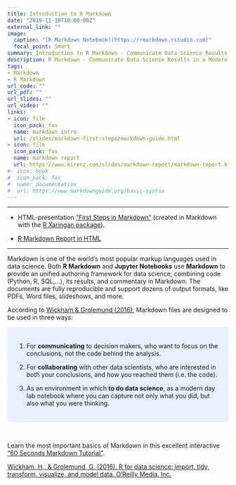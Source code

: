 ```yaml
---
title: Introduction to R Markdown
date: "2019-11-18T10:00:00Z"
external_link: ""
image:
  caption: "[R Markdown Notebook](https://rmarkdown.rstudio.com)"
  focal_point: Smart
summary: Introduction to R Markdown - Communicate Data Science Results in a Modern Way
description: R Markdown - Communicate Data Science Results in a Modern Way
tags:
- Markdown
- R Markdown
url_code: ""
url_pdf: ""
url_slides: ""
url_video: ""
links:
- icon: file
  icon_pack: fas
  name: markdown intro
  url: /slides/markdown-first-steps/markdown-guide.html
- icon: file
  icon_pack: fas
  name: markdown report
  url: https://www.kirenz.com/slides/markdown-report/markdown-report.html#1
#- icon: book
#  icon_pack: fas
#  name: documentation
#  url: https://www.markdownguide.org/basic-syntax
---
```


---

- HTML-presentation ["First Steps in Markdown"](/slides/markdown-first-steps/markdown-guide.html) (created in Markdown with the [R Xaringan package](https://www.kirenz.com/project/r-xaringan/)).

- [R Markdown Report in HTML](https://www.kirenz.com/slides/markdown-report/markdown-report.html#1)

---

Markdown is one of the world’s most popular markup languages used in data science. Both **R Markdown** and **Jupyter Notebooks** use **Markdown** to provide an unified authoring framework for data science, combining code (Python, R, SQL,...), its results, and commentary in Markdown. The documents are fully reproducible and support dozens of output formats, like PDFs, Word files, slideshows, and more.

According to [Wickham & Grolemund (2016)](https://r4ds.had.co.nz/r-markdown.html), Markdown files are designed to be used in three ways:

<style>
div.blue { background-color:#e6f0ff; border-radius: 5px; padding: 20px;}
</style>
<div class = "blue">

1. For **communicating** to decision makers, who want to focus on the conclusions, not the code behind the analysis.

1. For **collaborating** with other data scientists, who are interested in both your conclusions, and how you reached them (i.e. the code).

1. As an environment in which **to do data science**, as a modern day lab notebook where you can capture not only what you did, but also what you were thinking.

</div>

<br />

Learn the most important basics of Markdown in this excellent interactive ["60 Seconds Markdown Tutorial"](https://commonmark.org/help/). 


[Wickham, H., & Grolemund, G. (2016). R for data science: import, tidy, transform, visualize, and model data. O'Reilly Media, Inc.](https://r4ds.had.co.nz/r-markdown.html)